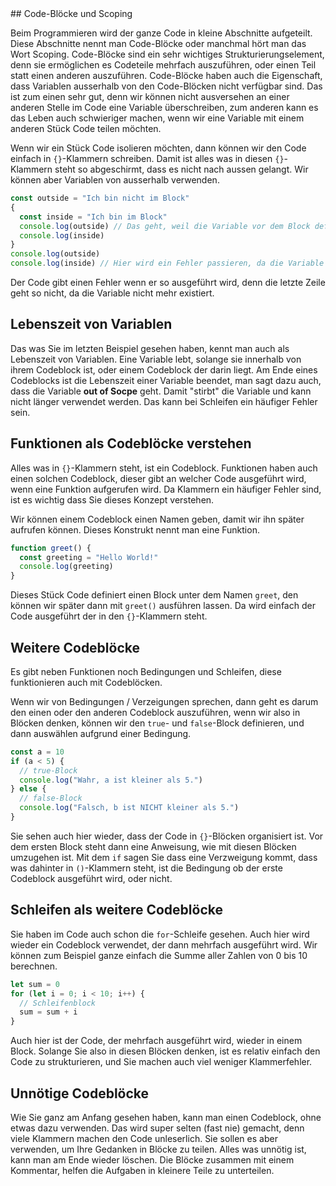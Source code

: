 
<Chapter>
## Code-Blöcke und Scoping

Beim Programmieren wird der ganze Code in kleine Abschnitte aufgeteilt. Diese
Abschnitte nennt man Code-Blöcke oder manchmal hört man das Wort Scoping.
Code-Blöcke sind ein sehr wichtiges Strukturierungselement, denn sie ermöglichen
es Codeteile mehrfach auszuführen, oder einen Teil statt einen anderen
auszuführen. Code-Blöcke haben auch die Eigenschaft, dass Variablen ausserhalb
von den Code-Blöcken nicht verfügbar sind. Das ist zum einen sehr gut, denn wir
können nicht ausversehen an einer anderen Stelle im Code eine Variable
überschreiben, zum anderen kann es das Leben auch schwieriger machen, wenn wir
eine Variable mit einem anderen Stück Code teilen möchten.

<Example title="Einfach nur ein Block">

Wenn wir ein Stück Code isolieren möchten, dann können wir den Code einfach in
`{}`-Klammern schreiben. Damit ist alles was in diesen `{}`-Klammern steht so
abgeschirmt, dass es nicht nach aussen gelangt. Wir können aber Variablen von
ausserhalb verwenden.

```javascript
const outside = "Ich bin nicht im Block"
{
  const inside = "Ich bin im Block"
  console.log(outside) // Das geht, weil die Variable vor dem Block definiert wurde, und darum auch innerhalb verfügbar ist.
  console.log(inside)
}
console.log(outside)
console.log(inside) // Hier wird ein Fehler passieren, da die Variable nicht mehr existiert.
```

Der Code gibt einen Fehler wenn er so ausgeführt wird, denn die letzte Zeile
geht so nicht, da die Variable nicht mehr existiert.

</Example>

## Lebenszeit von Variablen

Das was Sie im letzten Beispiel gesehen haben, kennt man auch als Lebenszeit von
Variablen. Eine Variable lebt, solange sie innerhalb von ihrem Codeblock ist,
oder einem Codeblock der darin liegt. Am Ende eines Codeblocks ist die
Lebenszeit einer Variable beendet, man sagt dazu auch, dass die Variable **out
of Socpe** geht. Damit "stirbt" die Variable und kann nicht länger verwendet
werden. Das kann bei Schleifen ein häufiger Fehler sein.

## Funktionen als Codeblöcke verstehen

Alles was in `{}`-Klammern steht, ist ein Codeblock. Funktionen haben auch einen
solchen Codeblock, dieser gibt an welcher Code ausgeführt wird, wenn eine
Funktion aufgerufen wird. Da Klammern ein häufiger Fehler sind, ist es wichtig
dass Sie dieses Konzept verstehen.

<Example title="Eine einfache Funktion">

Wir können einem Codeblock einen Namen geben, damit wir ihn später aufrufen
können. Dieses Konstrukt nennt man eine Funktion.

```javascript
function greet() {
  const greeting = "Hello World!"
  console.log(greeting)
}
```

Dieses Stück Code definiert einen Block unter dem Namen `greet`, den können wir
später dann mit `greet()` ausführen lassen. Da wird einfach der Code ausgeführt
der in den `{}`-Klammern steht.

</Example>

## Weitere Codeblöcke

<section>

Es gibt neben Funktionen noch Bedingungen und Schleifen, diese funktionieren
auch mit Codeblöcken.

Wenn wir von Bedingungen / Verzeigungen sprechen, dann geht es darum den einen
oder den anderen Codeblock auszuführen, wenn wir also in Blöcken denken, können
wir den `true`- und `false`-Block definieren, und dann auswählen aufgrund einer
Bedingung.

```javascript
const a = 10
if (a < 5) {
  // true-Block
  console.log("Wahr, a ist kleiner als 5.")
} else {
  // false-Block
  console.log("Falsch, b ist NICHT kleiner als 5.")
}
```

Sie sehen auch hier wieder, dass der Code in `{}`-Blöcken organisiert ist. Vor
dem ersten Block steht dann eine Anweisung, wie mit diesen Blöcken umzugehen
ist. Mit dem `if` sagen Sie dass eine Verzweigung kommt, dass was dahinter in
`()`-Klammern steht, ist die Bedingung ob der erste Codeblock ausgeführt wird,
oder nicht.

</section>

## Schleifen als weitere Codeblöcke

<section>

Sie haben im Code auch schon die `for`-Schleife gesehen. Auch hier wird wieder
ein Codeblock verwendet, der dann mehrfach ausgeführt wird. Wir können zum
Beispiel ganze einfach die Summe aller Zahlen von 0 bis 10 berechnen.

```javascript
let sum = 0
for (let i = 0; i < 10; i++) {
  // Schleifenblock
  sum = sum + i
}
```

Auch hier ist der Code, der mehrfach ausgeführt wird, wieder in einem Block.
Solange Sie also in diesen Blöcken denken, ist es relativ einfach den Code zu
strukturieren, und Sie machen auch viel weniger Klammerfehler.

</section>

## Unnötige Codeblöcke

<section>

Wie Sie ganz am Anfang gesehen haben, kann man einen Codeblock, ohne etwas dazu
verwenden. Das wird super selten (fast nie) gemacht, denn viele Klammern machen
den Code unleserlich. Sie sollen es aber verwenden, um Ihre Gedanken in Blöcke
zu teilen. Alles was unnötig ist, kann man am Ende wieder löschen. Die Blöcke
zusammen mit einem Kommentar, helfen die Aufgaben in kleinere Teile zu
unterteilen.

</section>

</Chapter>
